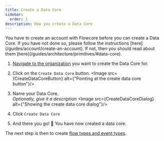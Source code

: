 ```yaml
---
title: Create a Data Core
sidebar:
  order: 1
description: How you create a Data Core
---
```




<Card title="Do you have an account?" icon="information">
    You have to create an account with Flowcore before you can create a Data Core.
    If you have not done so, please follow the instructions [here](/guides/account/create-an-account).
</Card>

<Card title="Do you know what a data core is?" icon="information">
    If not, then you should read about them [here](/guides/architecture/primitives/#data-core).
</Card>


1. [Navigate to the organization](/guides/organization/switch-between-organizations) you want to create the Data Core for.

2. Click on the `Create Data Core` button.
<Image src={CreateDataCoreButton} alt={"Pointing at the create data core button"}/>

3. Name your Data Core. <br/> _Optionally, give it a description_
<Image src={CreateDataCoreDialog} alt={"Showing the create data core dialog"}/>

4. Click `Create Data Core`

5. And there you go! 🎉 You have now created a data core.

The next step is then to create [flow types and event types](/guides/data-core/create-flow-types-and-event-types).